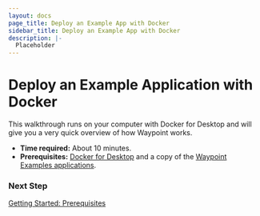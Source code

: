 ```yaml
---
layout: docs
page_title: Deploy an Example App with Docker
sidebar_title: Deploy an Example App with Docker
description: |-
  Placeholder
---
```


# Deploy an Example Application with Docker

This walkthrough runs on your computer with Docker for Desktop and will give you a very quick overview of how Waypoint works.

- **Time required:** About 10 minutes.
- **Prerequisites:** [Docker for Desktop](https://www.docker.com/products/docker-desktop) and a copy of the [Waypoint Examples applications](https://github.com/hashicorp/waypoint-examples).

### Next Step

[Getting Started: Prerequisites](/docs/getting-started/docker-example-app/install-prereqs)
